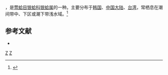 {{noteTA
|T=zh-cn:中国不等蛤; zh-tw:銀蛤;
|1=zh-cn:中国不等蛤; zh-tw:銀蛤;
}}
{{Speciesbox
| taxon = Anomia chinesis
| binomial_authority = Philippi, 1849
}}
{{地区用词4|start=学名：''{{lang|la|Anomia chinesis}}''|cn=中国不等蛤|tw=銀蛤|as=称}}，是[[莺蛤目|莺蛤目]][[银蛤科|银蛤科]][[银蛤属|银蛤属]]的一种。主要分布于[[韩国|韩国]]、[[中国大陆|中国大陆]]、[[台湾|台湾]]，常栖息在潮间带中、下区或潮下带浅水域。<ref>{{cite web|url=http://shell.sinica.edu.tw/chinese/shellbase_detail.php?science_no=2368|title=国际贝库：中国不等蛤|publisher=台湾贝类资料库|accessdate=2009-08-11|archive-date=2016-03-04|archive-url=https://web.archive.org/web/20160304110539/http://shell.sinica.edu.tw/chinese/shellbase_detail.php?science_no=2368|dead-url=no}}</ref>

== 参考文献 ==
{{reflist|2}}
* {{TaiBNET| zh=銀蛤 | id=313374 | binomial=Anomia chinesis | authority=Philippi, 1849 | var= | accessdate=2013-01-24}}
{{taxonbar}}
[[Category:_1849年描述的动物|Z]]
[[Category:银蛤属|Z]]